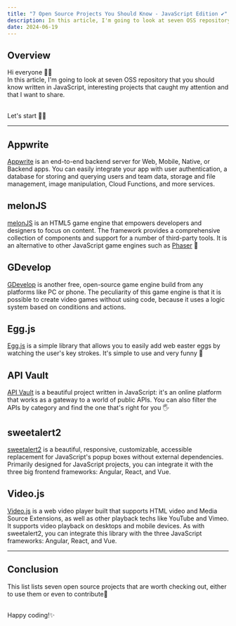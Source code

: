 ```yaml
---
title: "7 Open Source Projects You Should Know - JavaScript Edition ✔️"
description: In this article, I'm going to look at seven OSS repository that you should know written in JavaScript, interesting projects that caught my attention and that I want to share.
date: 2024-06-19
---
```


## Overview

Hi everyone 👋🏼​<br />
In this article, I'm going to look at seven OSS repository that you should know written in JavaScript, interesting projects that caught my attention and that I want to share.

<br />
Let's start 🤙🏼​

---

## Appwrite

<a href="https://github.com/appwrite/appwrite" class="link">Appwrite</a> is an end-to-end backend server for Web, Mobile, Native, or Backend apps.
You can easily integrate your app with user authentication, a database for storing
and querying users and team data, storage and file management, image manipulation,
Cloud Functions, and more services.

## melonJS

<a href="https://github.com/melonjs/melonJS" class="link">melonJS</a> is an HTML5 game engine that empowers developers and designers to focus on content.
The framework provides a comprehensive collection of components and support for a number of third-party tools.
It is an alternative to other JavaScript game engines such as <a href="https://phaser.io/" class="link">Phaser</a> 🤞

## GDevelop

<a href="https://github.com/4ian/GDevelop" class="link">GDevelop</a> is another free, open-source game engine build from any platforms like PC or phone.
The peculiarity of this game engine is that it is possible to create video games without using code, because it uses a logic system based on conditions and actions.

## Egg.js

<a href="https://github.com/mikeflynn/egg.js" class="link">Egg.js</a> is a simple library that allows you to easily add web easter eggs by watching the user's key strokes.
It's simple to use and very funny 🤣

## API Vault

<a href="https://github.com/Exifly/ApiVault" class="link">API Vault</a> is a beautiful project written in JavaScript: it's an online platform that works as a gateway to a world of public APIs.
You can also filter the APIs by category and find the one that's right for you 🖐

## sweetalert2

<a href="https://github.com/sweetalert2/sweetalert2" class="link">sweetalert2</a> is a beautiful, responsive, customizable, accessible replacement for JavaScript's popup boxes without external dependencies.
Primarily designed for JavaScript projects, you can integrate it with the three big frontend frameworks: Angular, React, and Vue.

## Video.js

<a href="https://github.com/videojs/video.js" class="link">Video.js</a> is a web video player built that supports HTML video and Media Source Extensions, as well as other playback techs like YouTube and Vimeo. It supports video playback on desktops and mobile devices.
As with sweetalert2, you can integrate this library with the three JavaScript frameworks: Angular, React, and Vue.

---

## Conclusion

This list lists seven open source projects that are worth checking out, either to use them or even to contribute🖖

<br />
Happy coding!✨
